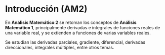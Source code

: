 # Introducción (AM2)

En **Análisis Matemático 2** se retoman los conceptos de **Análisis Matemático 1**, principalmente derivadas e integrales de funciones reales de una variable real, y se extienden a funciones de varias variables reales.

Se estudian las derivadas parciales, gradiente, diferencial, derivadas direccionales, integrales múltiples, entre otros temas.